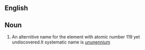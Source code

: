 ==English==


==Noun==
{{en|sg=[[eka]]-[[francium]]-}}

#{{element}}An alternitive name for the element with atomic number 119 yet undiscovered.It systematic name is [[ununennium]]